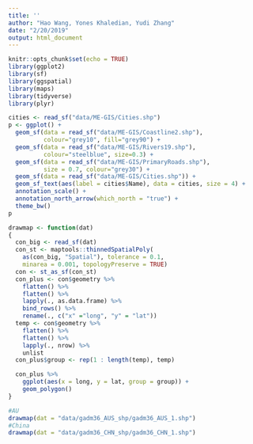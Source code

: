 ```yaml
---
title: ''
author: "Hao Wang, Yones Khaledian, Yudi Zhang"
date: "2/20/2019"
output: html_document
---
```


```r
knitr::opts_chunk$set(echo = TRUE)
library(ggplot2)
library(sf)
library(ggspatial)
library(maps)
library(tidyverse)
library(plyr)
```

```r
cities <- read_sf("data/ME-GIS/Cities.shp")
p <- ggplot() +
  geom_sf(data = read_sf("data/ME-GIS/Coastline2.shp"), 
          colour="grey10", fill="grey90") +
  geom_sf(data = read_sf("data/ME-GIS/Rivers19.shp"), 
          colour="steelblue", size=0.3) +
  geom_sf(data = read_sf("data/ME-GIS/PrimaryRoads.shp"), 
          size = 0.7, colour="grey30") +
  geom_sf(data = read_sf("data/ME-GIS/Cities.shp")) +
  geom_sf_text(aes(label = cities$Name), data = cities, size = 4) +
  annotation_scale() +
  annotation_north_arrow(which_north = "true") +
  theme_bw()
p
```
```r
drawmap <- function(dat) 
{
  con_big <- read_sf(dat)
  con_st <- maptools::thinnedSpatialPoly(
    as(con_big, "Spatial"), tolerance = 0.1, 
    minarea = 0.001, topologyPreserve = TRUE)
  con <- st_as_sf(con_st)
  con_plus <- con$geometry %>% 
    flatten() %>% 
    flatten() %>% 
    lapply(., as.data.frame) %>% 
    bind_rows() %>% 
    rename(., c("x" ="long", "y" = "lat"))
  temp <- con$geometry %>% 
    flatten() %>% 
    flatten() %>% 
    lapply(., nrow) %>% 
    unlist
  con_plus$group <- rep(1 : length(temp), temp)

  con_plus %>% 
    ggplot(aes(x = long, y = lat, group = group)) + 
    geom_polygon()
}
```

```r
#AU
drawmap(dat = "data/gadm36_AUS_shp/gadm36_AUS_1.shp")
#China
drawmap(dat = "data/gadm36_CHN_shp/gadm36_CHN_1.shp")
```

